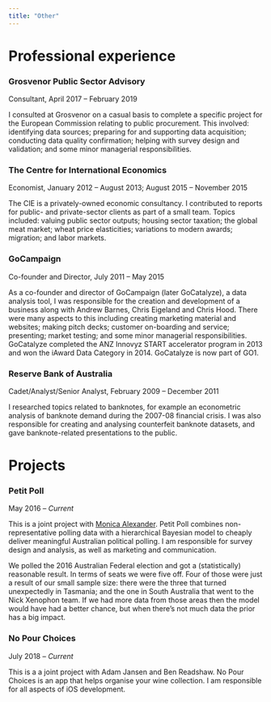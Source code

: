 ```yaml
---
title: "Other"
---
```


# Professional experience

<!-- [Professional CV](pdfs/cv-professional-RohanAlexander.pdf) -->

### Grosvenor Public Sector Advisory

Consultant,   April 2017 -- February 2019

I consulted at Grosvenor on a casual basis to complete a specific project for the European Commission relating to public procurement. This involved: identifying data sources; preparing for and supporting data acquisition; conducting data quality confirmation; helping with survey design and validation; and some minor managerial responsibilities.


### The Centre for International Economics

Economist, January 2012 -- August 2013; August 2015 -- November 2015

The CIE is a privately-owned economic consultancy. I contributed to reports for public- and private-sector clients as part of a small team. Topics included: valuing public sector outputs; housing sector taxation; the global meat market; wheat price elasticities; variations to modern awards; migration; and labor markets.


### GoCampaign

Co-founder and Director, July 2011 -- May 2015

As a co-founder and director of GoCampaign (later GoCatalyze), a data analysis tool, I was responsible for the creation and development of a business along with Andrew Barnes, Chris Eigeland and Chris Hood. There were many aspects to this including creating marketing material and websites; making pitch decks; customer on-boarding and service; presenting; market testing; and some minor managerial responsibilities. GoCatalyze completed the ANZ Innovyz START accelerator program in 2013 and won the iAward Data Category in 2014. GoCatalyze is now part of GO1. 


### Reserve Bank of Australia

Cadet/Analyst/Senior Analyst, February 2009 -- December 2011

I researched topics related to banknotes, for example an econometric analysis of banknote demand during the 2007-08 financial crisis. I was also responsible for creating and analysing counterfeit banknote datasets, and gave banknote-related presentations to the public.




# Projects

### Petit Poll

May 2016 -- *Current*

This is a joint project with [Monica Alexander](https://www.monicaalexander.com). Petit Poll combines non-representative polling data with a hierarchical Bayesian model to cheaply deliver meaningful Australian political polling. I am responsible for survey design and analysis, as well as marketing and communication.

We polled the 2016 Australian Federal election and got a (statistically) reasonable result. In terms of seats we were five off. Four of those were just a result of our small sample size: there were the three that turned unexpectedly in Tasmania; and the one in South Australia that went to the Nick Xenophon team. If we had more data from those areas then the model would have had a better chance, but when there’s not much data the prior has a big impact.

### No Pour Choices 

July 2018 -- *Current*

This is a a joint project with Adam Jansen and Ben Readshaw. No Pour Choices is an app that helps organise your wine collection. I am responsible for all aspects of iOS development.

